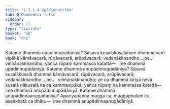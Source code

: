 ```yaml
---
title: "2.3.1.4 Upādinnattika"
tableOfContents: false
sidebar:
  order: 17
type: "tipitaka"
basket: "ab"
book: "dhs"
---
```



<DynamicBreadcrumb />

<Division number="994" book="dhs">

<Paragraph number="1659" book="dhs">
Katame dhammā upādinnupādāniyā? Sāsavā kusalākusalānaṃ dhammānaṃ vipākā kāmāvacarā, rūpāvacarā, arūpāvacarā; vedanākkhandho …pe…  viññāṇakkhandho; yañca rūpaṃ kammassa katattā—  ime dhammā upādinnupādāniyā.
</Paragraph>

</Division>
<Division number="995" book="dhs">

<Paragraph number="1660" book="dhs">
Katame dhammā anupādinnupādāniyā? Sāsavā kusalākusalā dhammā kāmāvacarā, rūpāvacarā, arūpāvacarā; vedanākkhandho …pe…  viññāṇakkhandho; ye ca dhammā kiriyā neva kusalā nākusalā na ca kammavipākā; yañca rūpaṃ na kammassa katattā—  ime dhammā anupādinnupādāniyā.
</Paragraph>

</Division>
<Division number="996" book="dhs">

<Paragraph number="1661" book="dhs">
Katame dhammā anupādinnaanupādāniyā? Apariyāpannā maggā ca, maggaphalāni ca, asaṅkhatā ca dhātu—  ime dhammā anupādinnaanupādāniyā.
</Paragraph>
</Division>